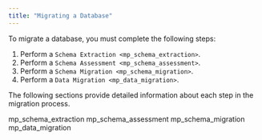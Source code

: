 ```yaml
---
title: "Migrating a Database"
---
```


<div id="mp_migrating_database" class="registered_link"></div>


To migrate a database, you must complete the following steps:

1.  Perform a `Schema Extraction <mp_schema_extraction>`.
2.  Perform a `Schema Assessment <mp_schema_assessment>`.
3.  Perform a `Schema Migration <mp_schema_migration>`.
4.  Perform a `Data Migration <mp_data_migration>`.

The following sections provide detailed information about each step in the migration process.

<div class="toctree" data-maxdepth="3">

mp_schema_extraction mp_schema_assessment mp_schema_migration mp_data_migration

</div>
